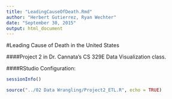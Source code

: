 ```yaml
---
title: "LeadingCauseOfDeath.Rmd"
author: "Herbert Gutierrez, Ryan Wechter"
date: "September 30, 2015"
output: html_document
---
```


#Leading Cause of Death in the United States

####Project 2 in Dr. Cannata's CS 329E Data Visualization class.

####RStudio Configuration:
```r
sessionInfo()
```



```r
source("../02 Data Wrangling/Project2_ETL.R", echo = TRUE)
```